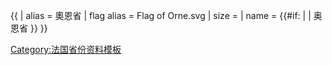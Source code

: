 {{ {{{1<noinclude>|country showdata</noinclude>}}}
| alias = 奧恩省
| flag alias = Flag of Orne.svg
| size = {{{size|}}}
| name = {{#if: {{{name|}}} | {{{name|}}} | 奥恩省 }}
}}<noinclude>
[[Category:法国省份资料模板]]
</noinclude>